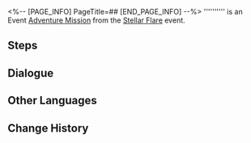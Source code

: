 <%-- [PAGE_INFO]
PageTitle=##
[END_PAGE_INFO] --%>
{{Stub|Dialogue.}}
{{Mission Infobox
|id            = 8000002
|title         = 
|image         = <!--Mission .png-->
|type          = Adventure
|event_name    = Stellar Flare
|chapter       = 
|requirements  = Reach [[Trailblaze Level]] 21
|summary       = <!--official mission summary from Fate's Atlas-->
|characters    = Trailblazer
|startLocation = [[Herta Space Station]] - [[Master Control Zone]]
|world         = Herta Space Station
|area          = Master Control Zone
|prev          = 
|next          = 
|rewards       = 
}}
'''''''''' is an Event [[Adventure Mission]] from the [[Stellar Flare]] event.

==Steps==


<!--
==Gameplay Notes==

--><!--
==Trial Character==

-->
==Dialogue==
{{Stub Dialogue}}

{{Dialogue End}}

==Other Languages==
{{Other Languages
|en   = 
|zhs  = 
|zht  = 
|ja   = 
|ko   = 
|es   = 
|fr   = 
|ru   = 
|th   = 
|vi   = 
|de   = 
|id   = 
|pt   = 
}}

==Change History==
{{Change History|1.1}}
